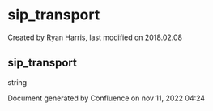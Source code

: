 
# sip_transport 

 Created by  Ryan Harris, last modified on 2018.02.08

## sip_transport

string

Document generated by Confluence on nov 11, 2022 04:24
